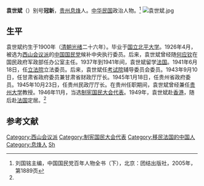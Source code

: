 {{Infobox Officeholder
|姓名=袁世斌
|圖像=File:袁世斌2.jpg
|圖像大小=200px
|圖像說明=  
| 字       = 
| 號       = 
| 別名     = 
| 出生名   = 
| 出生日期 =  
| 出生地點 = 
| 逝世日期 =  
| 逝世地點 = 
| 死因     = 
| 墓地     = 
| 墓地座標 = 
| 籍貫     = 
| 政黨     = 
| 其他政黨 = 
| 配偶     = 
| 伴侶     = 
| 兒女     = 
| parents  = 
| 親屬     = 
| 母校     = 
| 著作     = 
| 簽名     = 
| 腳註     = 
| past     = 
}}
'''袁世斌'''（{{bd|约1900年||?|}}）别号'''冠新'''，[[贵州|贵州]][[息烽|息烽]]人。[[中华民国|中华民国]]政治人物。<ref name=kmt>刘国铭主编，中国国民党百年人物全书（下），北京：团结出版社，2005年，第1889页</ref>
[[File:袁世斌.jpg|thumb]]
==生平==
袁世斌约生于1900年（[[清朝|清朝]][[光绪|光绪]]二十六年）。毕业于[[国立北平大学|国立北平大学]]。1926年4月，被选为[[西山会议派|西山会议派]]的[[中国国民党|中国国民党]]候补中央执行委员。后来，袁世斌曾经随[[何应钦|何应钦]]在国民政府军政部任办公室主任。1937年到1941年间，袁世斌留学[[法国|法国]]。1941年6月18日，任[[立法院|立法院]]立法委员。后来，袁世斌任[[考试院|考试院]]辅导委员会委员。1943年9月10日，任甘肃省政府委员兼甘肃省财政厅厅长。1945年1月18日，任贵州省政府委员。1945年10月23日，任贵州民政厅厅长。在贵州任职期间，袁世斌曾经兼任[[贵州大学|贵州大学]]教授。1946年11月，当选[[制宪国民大会代表|制宪国民大会代表]]。1949年，袁世斌赴[[香港|香港]]，随后赴[[法国|法国]]定居。<ref name=kmt/>

==参考文献==
{{reflist}}
{{中華民國貴州省政府委員}}
{{第4屆中華民國訓政時期立法委員名單}}
{{DEFAULTSORT:Yuan袁}}
[[Category:西山会议派|Category:西山会议派]]
[[Category:制宪国民大会代表|Category:制宪国民大会代表]]
[[Category:移民法国的中国人|Category:移民法国的中国人]]
[[Category:息烽人|Category:息烽人]]
[[Category:袁姓|Sh]]
